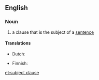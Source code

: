 {{also|subject-clause}}
==English==

===Noun===
{{examples-right|"The cat with no tail" in "The cat with no tail ran across the road."}}
{{en-noun}}

# {{lb|en|grammar}} a clause that is the subject of a [[sentence]]

====Translations====
{{trans-top|clause which is the subject}}
* Dutch: {{t|nl|onderwerpszin|m}}
{{trans-mid}}
* Finnish: {{t|fi|subjektiosa}}
{{trans-bottom}}

[[et:subject clause]]